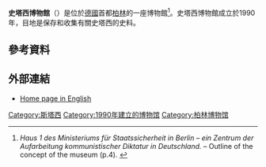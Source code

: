 '''史塔西博物館'''（{{lang-de|Stasi Museum}}）是位於[[德國|德國]]首都[[柏林|柏林]]的一座博物館<ref>{{cite web |url=http://www.stasi-museum.de/media/Konzeption.pdf |title=存档副本 |accessdate=2015-10-10 |deadurl=yes |archiveurl=https://web.archive.org/web/20110719090106/http://www.stasi-museum.de/media/Konzeption.pdf |archivedate=2011-07-19 }} ''Haus 1 des Ministeriums für Staatssicherheit in Berlin – ein Zentrum der Aufarbeitung kommunistischer Diktatur in Deutschland.'' – Outline of the concept of the museum (p.4). {{de icon}}</ref>。史塔西博物館成立於1990年，目地是保存和收集有關史塔西的史料。
==參考資料==
{{Reflist}}
==外部連結==
*[http://www.stasi-museum.de/en/enindex.htm Home page in English] {{Wayback|url=http://www.stasi-museum.de/en/enindex.htm |date=20210220024311 }}

{{commonscat}}
{{coord|display=title}}
{{normdaten}}
{{DEFAULTSORT:stasi}}
[[Category:斯塔西|Category:斯塔西]]
[[Category:1990年建立的博物馆|Category:1990年建立的博物馆]]
[[Category:柏林博物馆|Category:柏林博物馆]]
{{museum-stub}}